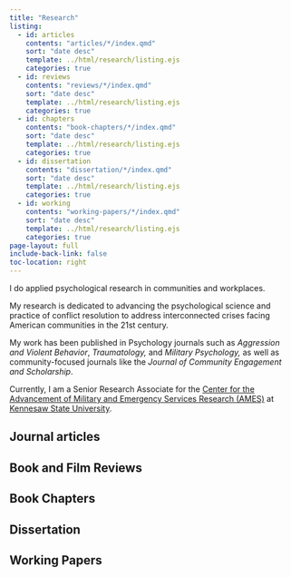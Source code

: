 ```yaml
---
title: "Research"
listing:
  - id: articles
    contents: "articles/*/index.qmd"
    sort: "date desc"
    template: ../html/research/listing.ejs
    categories: true
  - id: reviews
    contents: "reviews/*/index.qmd"
    sort: "date desc"
    template: ../html/research/listing.ejs
    categories: true
  - id: chapters
    contents: "book-chapters/*/index.qmd"
    sort: "date desc"
    template: ../html/research/listing.ejs
    categories: true
  - id: dissertation
    contents: "dissertation/*/index.qmd"
    sort: "date desc"
    template: ../html/research/listing.ejs
    categories: true
  - id: working
    contents: "working-papers/*/index.qmd"
    sort: "date desc"
    template: ../html/research/listing.ejs
    categories: true
page-layout: full
include-back-link: false
toc-location: right
---
```


I do applied psychological research in communities and workplaces.

My research is dedicated to advancing the psychological science and practice of conflict resolution to address interconnected crises facing American communities in the 21st century.

My work has been published in Psychology journals such as *Aggression and Violent Behavior*, *Traumatology,* and *Military Psychology,* as well as community-focused journals like the *Journal of Community Engagement and Scholarship*.

Currently, I am a Senior Research Associate for the [Center for the Advancement of Military and Emergency Services Research (AMES)](https://www.kennesaw.edu/research/centers-facilities/ames-center/index.php) at [Kennesaw State University](kennesaw.edu).

## Journal articles

::: {#articles}
:::

## Book and Film Reviews

::: {#reviews}
:::

## Book Chapters

::: {#chapters}
:::

## Dissertation

::: {#dissertation}
:::

## Working Papers

::: {#working}
:::
